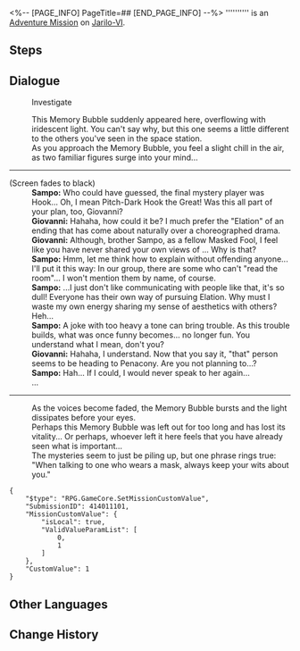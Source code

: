 <%-- [PAGE_INFO]
PageTitle=##
[END_PAGE_INFO] --%>
{{Stub|Dialogue.}}
{{Mission Infobox
|id            = 4140111
|title         = 
|image         = <!--Mission .png-->
|type          = Adventure
|event_name    = 
|chapter       = 
|requirements  = [[Adventure Mission]] ''[[Final Showdown! Intergalactic Celebration!]]'' completed
|summary       = <!--official mission summary from Fate's Atlas-->
|characters    = Giovanni; Sampo; Trailblazer
|startLocation = [[Jarilo-VI]] - [[Old Weapon Testing Ground]]
|world         = Jarilo-VI
|area          = Old Weapon Testing Ground
|prev          = Final Showdown! Intergalactic Celebration!
|next          = 
|rewards       = 
}}
'''''''''' is an [[Adventure Mission]] on [[Jarilo-VI]].

==Steps==


<!--
==Gameplay Notes==

--><!--
==Trial Character==

-->
==Dialogue==
{{Stub Dialogue}}

:{{DIcon|Loupe}} Investigate
:This Memory Bubble suddenly appeared here, overflowing with iridescent light. You can't say why, but this one seems a little different to the others you've seen in the space station.
:As you approach the Memory Bubble, you feel a slight chill in the air, as two familiar figures surge into your mind...
----
;(Screen fades to black)
:'''Sampo:''' Who could have guessed, the final mystery player was Hook... Oh, I mean Pitch-Dark Hook the Great! Was this all part of your plan, too, Giovanni?
:'''Giovanni:''' Hahaha, how could it be? I much prefer the "Elation" of an ending that has come about naturally over a choreographed drama.
:'''Giovanni:''' Although, brother Sampo, as a fellow Masked Fool, I feel like you have never shared your own views of {{Rubi|aesthetics|Elation}}... Why is that?
:'''Sampo:''' Hmm, let me think how to explain without offending anyone... I'll put it this way: In our group, there are some who can't "read the room"... I won't mention them by name, of course.
:'''Sampo:''' ...I just don't like communicating with people like that, it's so dull! Everyone has their own way of pursuing Elation. Why must I waste my own energy sharing my sense of aesthetics with others? Heh...
:'''Sampo:''' A joke with too heavy a tone can bring trouble. As this trouble builds, what was once funny becomes... no longer fun. You understand what I mean, don't you?
:'''Giovanni:''' Hahaha, I understand. Now that you say it, "that" person seems to be heading to Penacony. Are you not planning to...?
:'''Sampo:''' Hah... If I could, I would never speak to her again...
:...
----
:As the voices become faded, the Memory Bubble bursts and the light dissipates before your eyes.
:Perhaps this Memory Bubble was left out for too long and has lost its vitality... Or perhaps, whoever left it here feels that you have already seen what is important...
:The mysteries seem to just be piling up, but one phrase rings true: "When talking to one who wears a mask, always keep your wits about you."
<pre>{
	"$type": "RPG.GameCore.SetMissionCustomValue",
	"SubmissionID": 414011101,
	"MissionCustomValue": {
		"isLocal": true,
		"ValidValueParamList": [
			0,
			1
		]
	},
	"CustomValue": 1
}</pre>
{{Dialogue End}}

==Other Languages==
{{Other Languages
|en   = 
|zhs  = 
|zht  = 
|ja   = 
|ko   = 
|es   = 
|fr   = 
|ru   = 
|th   = 
|vi   = 
|de   = 
|id   = 
|pt   = 
}}

==Change History==
{{Change History|1.4}}
